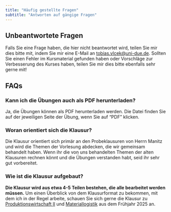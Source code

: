 ```yaml
---
title: "Häufig gestellte Fragen"
subtitle: "Antworten auf gängige Fragen"
---
```


## Unbeantwortete Fragen

Falls Sie eine Frage haben, die hier nicht beantwortet wird, teilen Sie mir dies bitte mit, indem Sie mir eine E-Mail an [tobias.vlcek@uni-due.de](mailto:tobias.vlcek@uni-due.de?subject=Produktionsmanagement%3A%20%3CIhr%20Betreff%3E). Sollten Sie einen Fehler im Kursmaterial gefunden haben oder Vorschläge zur Verbesserung des Kurses haben, teilen Sie mir dies bitte ebenfalls sehr gerne mit!

## FAQs

### Kann ich die Übungen auch als PDF herunterladen?

Ja, die Übungen können als PDF herunterladen werden. Die Datei finden Sie auf der jeweiligen Seite der Übung, wenn Sie auf "PDF" klicken.

### Woran orientiert sich die Klausur?

Die Klausur orientiert sich primär an den Probeklausuren von Herrn Manitz und wird die Themen der Vorlesung abdecken, die wir gemeinsam behandelt haben. Wenn ihr die von uns behandelten Themen der alten Klausuren rechnen könnt und die Übungen verstanden habt, seid ihr sehr gut vorbereitet.

### Wie ist die Klausur aufgebaut?

**Die Klausur wird aus etwa 4-5 Teilen bestehen, die alle bearbeitet werden müssen.**
Um einen Überblick von dem Klausurformat zu bekommen, mit dem ich in der Regel arbeite, schauen Sie sich gerne die Klausur zu [Produktionswirtschaft II](general/pw2-2025.pdf) und [Materiallogistik](general/mlb-2025.pdf) aus dem Frühjahr 2025 an.
